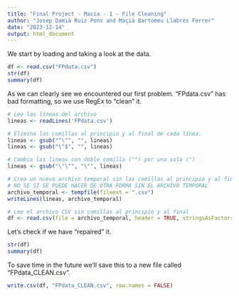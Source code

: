 ---
title: "Final Project - Macia - 1 - File Cleaning"
author: "Josep Damià Ruiz Pons and Maçià Bartomeu Llabrés Ferrer"
date: "2023-12-14"
output: html_document
---

We start by loading and taking a look at the data.
```{r}
df <- read.csv("FPdata.csv")
str(df)
summary(df)
```

As we can clearly see we encountered our first problem. "FPdata.csv" has bad formatting, so we use RegEx to "clean" it.
```{r}
# Lee las líneas del archivo
lineas <- readLines('FPdata.csv')

# Elimina las comillas al principio y al final de cada línea.
lineas <- gsub("^\"", "", lineas)
lineas <- gsub("\"$", "", lineas)

# Cambia las lineas con doble comilla ("") por una sola (")
lineas <- gsub("\"\"", "\"", lineas)

# Crea un nuevo archivo temporal sin las comillas al principio y al final
# NO SE SI SE PUEDE HACER DE OTRA FORMA SIN EL ARCHIVO TEMPORAL
archivo_temporal <- tempfile(fileext = ".csv")
writeLines(lineas, archivo_temporal)

# Lee el archivo CSV sin comillas al principio y al final
df <- read.csv(file = archivo_temporal, header = TRUE, stringsAsFactors = TRUE, quote = "\"")
```

Let's check if we have "repaired" it.
```{r}
str(df)
summary(df)
```

To save time in the future we'll save this to a new file called "FPdata_CLEAN.csv".
```{r}
write.csv(df, "FPdata_CLEAN.csv", row.names = FALSE)
```
